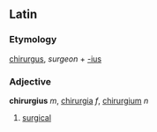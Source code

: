 ==Latin==
===Etymology===
[[chirurgus]], ''surgeon'' + [[-ius]]
===Adjective===
'''chirurgius''' ''m'', [[chirurgia]] ''f'', [[chirurgium]] ''n''

#[[surgical]]